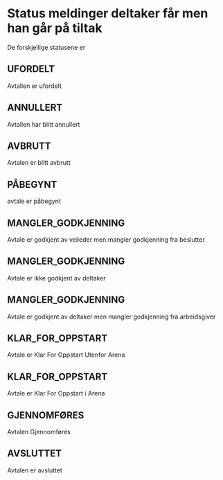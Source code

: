 

<Meta title="Avtale Status Meldinger/Veileder" />

# Status meldinger deltaker får men han går på tiltak

De forskjellige statusene er

## UFORDELT

Avtallen er ufordelt

<Story of={VeilederAvtaleStatuser.ErUfordelt} />

## ANNULLERT

Avtallen har blitt annullert

<Story of={VeilederAvtaleStatuser.Annullert} />

## AVBRUTT

Avtalen er blitt avbrutt

<Story of={VeilederAvtaleStatuser.Avbrutt} />

## PÅBEGYNT

avtale er påbegynt

<Story of={VeilederAvtaleStatuser.Påbegynt} />

## MANGLER_GODKJENNING

Avtale er godkjent av veileder men mangler godkjenning fra beslutter

<Story of={VeilederAvtaleStatuser.ManglerGodkjenningVeilederHarGodkjent} />

## MANGLER_GODKJENNING

Avtale er ikke godkjent av deltaker

<Story of={VeilederAvtaleStatuser.ManglerGodkjenningDeltakerOgArbeidsgiverHarGodkjent} />

## MANGLER_GODKJENNING

Avtale er godkjent av deltaker men mangler godkjenning fra arbeidsgiver

<Story of={VeilederAvtaleStatuser.ManglerGodkjenningArbeidsgiverOgDeltakerHarIkkeGodkjent} />

## KLAR_FOR_OPPSTART

Avtale er Klar For Oppstart Utenfor Arena

<Story of={VeilederAvtaleStatuser.KlarForOppstartUteforArena} />

## KLAR_FOR_OPPSTART

Avtale er Klar For Oppstart i Arena

<Story of={VeilederAvtaleStatuser.KlarForOppstartArena} />

## GJENNOMFØRES

Avtalen Gjennomføres

<Story of={VeilederAvtaleStatuser.Gjennomføres} />

## AVSLUTTET

Avtalen er avsluttet

<Story of={VeilederAvtaleStatuser.Avsluttet} />
